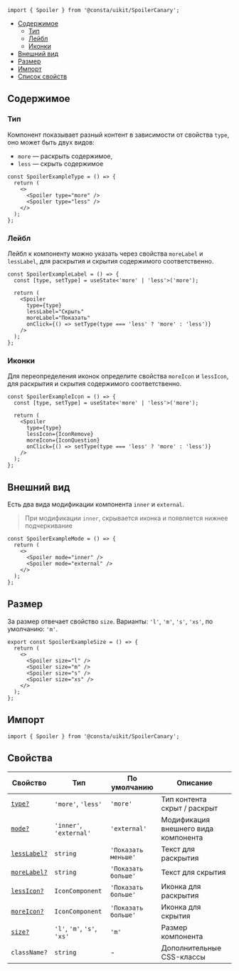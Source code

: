 
```tsx
import { Spoiler } from '@consta/uikit/SpoilerCanary';
```

<MdxMenu>

- [Содержимое](#содержимое)
  - [Тип](#тип)
  - [Лейбл](#лейбл)
  - [Иконки](#иконки)
- [Внешний вид](#внешний-вид)
- [Размер](#размер)
- [Импорт](#импорт)
- [Список свойств](#свойства)

</MdxMenu>

## Содержимое

### Тип

Компонент показывает разный контент в зависимости от свойства `type`, оно может быть двух видов:

- `more` — раскрыть содержимое,
- `less` — скрыть содержимое

```tsx
const SpoilerExampleType = () => {
  return (
    <>
      <Spoiler type="more" />
      <Spoiler type="less" />
    </>
  );
};
```

<SpoilerExampleType />

### Лейбл

Лейбл к компоненту можно указать через свойства `moreLabel` и `lessLabel`, для раскрытия и скрытия содержимого соответственно.

```tsx
const SpoilerExampleLabel = () => {
  const [type, setType] = useState<'more' | 'less'>('more');

  return (
    <Spoiler
      type={type}
      lessLabel="Скрыть"
      moreLabel="Показать"
      onClick={() => setType(type === 'less' ? 'more' : 'less')}
    />
  );
};
```

<SpoilerExampleLabel />

### Иконки

Для переопределения иконок определите свойства `moreIcon` и `lessIcon`, для раскрытия и скрытия содержимого соответственно.

```tsx
const SpoilerExampleIcon = () => {
  const [type, setType] = useState<'more' | 'less'>('more');

  return (
    <Spoiler
      type={type}
      lessIcon={IconRemove}
      moreIcon={IconQuestion}
      onClick={() => setType(type === 'less' ? 'more' : 'less')}
    />
  );
};
```

<SpoilerExampleIcon />

## Внешний вид

Есть два вида модификации компонента `inner` и `external`.

> При модификации `inner`, скрывается иконка и появляется нижнее подчеркивание

```tsx
const SpoilerExampleMode = () => {
  return (
    <>
      <Spoiler mode="inner" />
      <Spoiler mode="external" />
    </>
  );
};
```

<SpoilerExampleMode />

## Размер

За размер отвечает свойство `size`. Варианты: `'l'`, `'m'`, `'s'`, `'xs'`, по умолчанию: `'m'`.

```tsx
export const SpoilerExampleSize = () => {
  return (
    <>
      <Spoiler size="l" />
      <Spoiler size="m" />
      <Spoiler size="s" />
      <Spoiler size="xs" />
    </>
  );
};
```

<SpoilerExampleSize />

## Импорт

```tsx
import { Spoiler } from '@consta/uikit/SpoilerCanary';
```

## Свойства

| Свойство                | Тип                         | По умолчанию        | Описание                             |
| ----------------------- | --------------------------- | ------------------- | ------------------------------------ |
| [`type?`](#тип)         | `'more'`, `'less'`          | `'more'`            | Тип контента скрыт / раскрыт         |
| [`mode?`](#внешний-вид) | `'inner'`, `'external'`     | `'external'`        | Модификация внешнего вида компонента |
| [`lessLabel?`](#лейбл)  | `string`                    | `'Показать меньше'` | Текст для раскрытия                  |
| [`moreLabel?`](#лейбл)  | `string`                    | `'Показать больше'` | Текст для скрытия                    |
| [`lessIcon?`](#иконки)  | `IconComponent`             | `'Показать больше'` | Иконка для раскрытия                 |
| [`moreIcon?`](#иконки)  | `IconComponent`             | `'Показать больше'` | Иконка для скрытия                   |
| [`size?`](#размер)      | `'l'`, `'m'`, `'s'`, `'xs'` | `'m'`               | Размер компонента                    |
| `className?`            | `string`                    | -                   | Дополнительные CSS-классы            |
